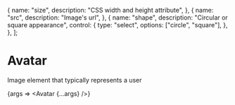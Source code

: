 
  {
    name: "size",
    description: "CSS width and height attribute",
  },
  {
    name: "src",
    description: "Image's url",
  },
  {
    name: "shape",
    description: "Circular or square appearance",
    control: {
      type: "select",
      options: ["circle", "square"],
    },
  },
];

<Meta
  title="Components/Avatar"
  component={Avatar}
  argTypes={getArgTypes(argTypes)}
/>

# Avatar

Image element that typically represents a user

<Story name="Default">{args => <Avatar {...args} />}</Story>

<ArgsTable story="Default" />
